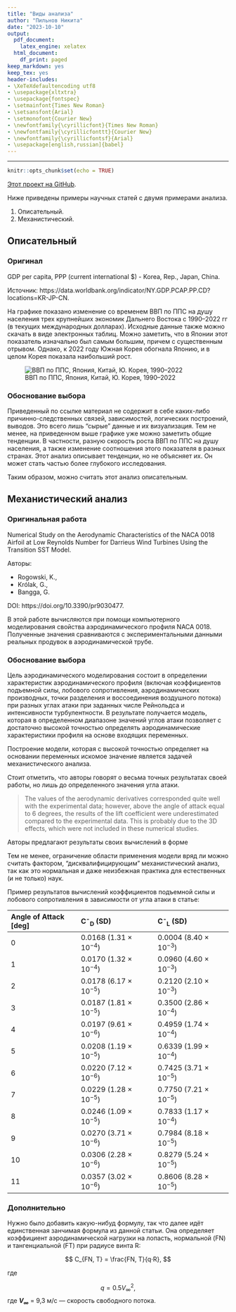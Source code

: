 ```yaml
---
title: "Виды анализа"
author: "Пильнов Никита"
date: "2023-10-10"
output:
  pdf_document:
    latex_engine: xelatex
  html_document:
    df_print: paged
keep_markdown: yes
keep_tex: yes
header-includes:
- \XeTeXdefaultencoding utf8
- \usepackage{xltxtra}
- \usepackage{fontspec}
- \setmainfont{Times New Roman}
- \setsansfont{Arial}
- \setmonofont{Courier New}
- \newfontfamily{\cyrillicfont}{Times New Roman}
- \newfontfamily{\cyrillicfonttt}{Courier New}
- \newfontfamily{\cyrillicfontsf}{Arial}
- \usepackage[english,russian]{babel}
---
```

---

```r
knitr::opts_chunk$set(echo = TRUE)
```

[Этот проект на GitHub](https://github.com/Nickitarius/R_study_project/tree/main).

Ниже приведены примеры научных статей с двумя примерами анализа.

1) Описательный.
2) Механистический.

## Описательный

### Оригинал

GDP per capita, PPP (current international $) - Korea, Rep., Japan, China.

Источник: https://data.worldbank.org/indicator/NY.GDP.PCAP.PP.CD?locations=KR-JP-CN.

На графике показано изменение со временем ВВП по ППС на душу населения трех крупнейших экономик Дальнего Востока с 1990–2022 гг (в текущих международных долларах). Исходные данные также можно скачать в виде электронных таблиц. Можно заметить, что в Японии этот показатель изначально был самым большим, причем с существенным отрывом. Однако, к 2022 году Южная Корея обогнала Японию, и в целом Корея показала наибольший рост.

![ВВП по ППС, Япония, Китай, Ю. Корея, 1990–2022](GDP PPP.png)

### Обоснование выбора

Приведенный по ссылке материал не содержит в себе каких-либо причинно-следственных связей, зависимостей, логических построений, выводов. Это всего лишь "сырые" данные и их визуализация. Тем не менее, на приведенном выше графике уже можно заметить общие тенденции. В частности, разную скорость роста ВВП по ППС на душу населения, а также изменение соотношения этого показателя в разных странах. Этот анализ описывает тенденции, но не объясняет их. Он может стать частью более глубокого исследования.

Таким образом, можно считать этот анализ описательным.

## Механистический анализ

### Оригинальная работа

Numerical Study on the Aerodynamic Characteristics of the NACA 0018 Airfoil at Low Reynolds Number for Darrieus Wind Turbines Using the Transition SST Model. 

Авторы:

- Rogowski, K.,
- Królak, G.,
- Bangga, G.

DOI: https://doi.org/10.3390/pr9030477.

В этой работе вычисляются при помощи компьютерного моделирования свойства аэродинамического профиля NACA 0018. Полученные значения сравниваются с экспериментальными данными реальных продувок в аэродинамической трубе.   

### Обоснование выбора

Цель аэродинамического моделирования состоит в определении характеристик аэродинамического профиля (включая коэффициентов подъемной силы, лобового сопротивления, аэродинамических производных, точки разделения и воссоединения воздушного потока) при разных углах атаки при заданных числе Рейнольдса и интенсивности турбулентности. В результате получается модель, которая в определенном диапазоне значений углов атаки позволяет с достаточно высокой точностью определять аэродинамические характеристики профиля на основе входящих переменных.

Построение модели, которая с высокой точностью определяет на основании переменных искомое значение является задачей механистического анализа. 

Стоит отметить, что авторы говорят о весьма точных результатах своей работы, но лишь до определенного значения угла атаки.

>The values of the aerodynamic derivatives corresponded quite well with the experimental data; however, above the angle of attack equal to 6 degrees, the results of the lift coefficient were underestimated compared to the experimental data. This is probably due to the 3D effects, which were not included in these numerical studies.

Авторы предлагают результаты своих вычислений в форме 

Тем не менее, ограничение области применения модели вряд ли можно считать фактором, "дисквалифицирующим" механистический анализ, так как это нормальная и даже неизбежная практика для естественных (и не только) наук.

Пример результатов вычислений коэффициентов подъемной силы и лобового сопротивления в зависимости от угла атаки в статье:

| Angle of Attack [deg] | С^-^~D~ (SD)               | C^-^~L~ (SD)              |
| :-------------------- | :---------------------- | :--------------------- |
| 0                     |	0.0168 (1.31 × 10^−4^)  | 0.0004 (8.40 × 10^−3^) |
| 1	                    | 0.0170 (1.32 × 10^−4^)  | 0.0960 (4.60 × 10^−3^) |
| 2                     |	0.0178 (6.17 × 10^−5^)  | 0.2120 (2.10 × 10^−3^) |
| 3	                    | 0.0187 (1.81 × 10^−5^)  | 0.3500 (2.86 × 10^−4^) |
| 4                     |	0.0197 (9.61 × 10^−6^)  | 0.4959 (1.74 × 10^−4^) |
| 5	                    | 0.0208 (1.19 × 10^−5^)  | 0.6339 (1.99 × 10^−4^) |
| 6                     |	0.0220 (7.12 × 10^−6^)  | 0.7425 (3.71 × 10^−5^) |
| 7	                    | 0.0229 (1.28 × 10^−5^)  | 0.7750 (7.21 × 10^−5^) |
| 8	                    | 0.0246 (1.09 × 10^−5^)  | 0.7833 (1.17 × 10^−4^) |
| 9	                    | 0.0270 (3.71 × 10^−6^)  | 0.7984 (8.18 × 10^−5^) |
| 10                    | 0.0306 (2.28 × 10^−6^)  | 0.8279 (5.24 × 10^−5^) |
| 11                    | 0.0357 (3.02 × 10^−6^)  | 0.8606 (8.28 × 10^−5^) |

### Дополнительно

Нужно было добавить какую-нибуд формулу, так что далее идёт единственная занчимая формула из данной статьи. Она определяет коэффициент аэродинамической нагрузки на лопасть, нормальной (FN) и тангенциальной (FT) при радиусе винта R:

$$ C_{FN, T} = \frac{FN, T}{q·R}, $$

где

$$ q = 0.5V^{2}_∞, $$
где ***V~∞~*** = 9,3 м/с — скорость свободного потока.
